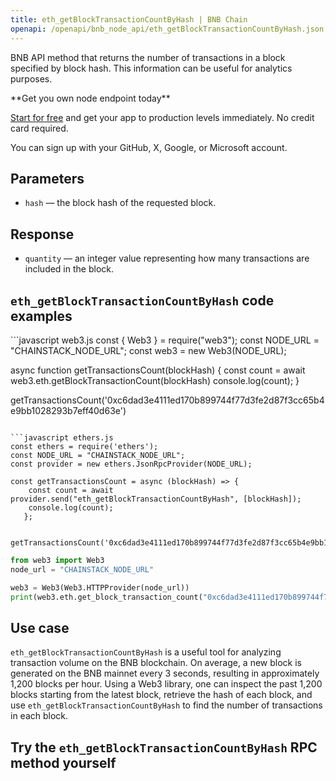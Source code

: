 ---
title: eth_getBlockTransactionCountByHash | BNB Chain
openapi: /openapi/bnb_node_api/eth_getBlockTransactionCountByHash.json POST /35848e183f3e3303c8cfeacbea831cab
---

BNB API method that returns the number of transactions in a block specified by block hash. This information can be useful for analytics purposes.

<Check>
**Get you own node endpoint today**

[Start for free](https://console.chainstack.com/) and get your app to production levels immediately. No credit card required.

You can sign up with your GitHub, X, Google, or Microsoft account.
</Check>


## Parameters

* `hash` — the block hash of the requested block.

## Response

* `quantity` — an integer value representing how many transactions are included in the block.

## `eth_getBlockTransactionCountByHash` code examples

<CodeGroup>
```javascript web3.js
const { Web3 } = require("web3");
const NODE_URL = "CHAINSTACK_NODE_URL";
const web3 = new Web3(NODE_URL);

async function getTransactionsCount(blockHash) {
  const count = await web3.eth.getBlockTransactionCount(blockHash)
  console.log(count);
}

getTransactionsCount('0xc6dad3e4111ed170b899744f77d3fe2d87f3cc65b4e9bb1028293b7eff40d63e')
```

```javascript ethers.js
const ethers = require('ethers');
const NODE_URL = "CHAINSTACK_NODE_URL";
const provider = new ethers.JsonRpcProvider(NODE_URL);

const getTransactionsCount = async (blockHash) => {
    const count = await provider.send("eth_getBlockTransactionCountByHash", [blockHash]);
    console.log(count);
   };

   getTransactionsCount('0xc6dad3e4111ed170b899744f77d3fe2d87f3cc65b4e9bb1028293b7eff40d63e');
```

```python web3.py
from web3 import Web3  
node_url = "CHAINSTACK_NODE_URL" 

web3 = Web3(Web3.HTTPProvider(node_url)) 
print(web3.eth.get_block_transaction_count("0xc6dad3e4111ed170b899744f77d3fe2d87f3cc65b4e9bb1028293b7eff40d63e"))
```
</CodeGroup>


## Use case

`eth_getBlockTransactionCountByHash` is a useful tool for analyzing transaction volume on the BNB blockchain. On average, a new block is generated on the BNB mainnet every 3 seconds, resulting in approximately 1,200 blocks per hour. Using a Web3 library, one can inspect the past 1,200 blocks starting from the latest block, retrieve the hash of each block, and use `eth_getBlockTransactionCountByHash` to find the number of transactions in each block.

## Try the `eth_getBlockTransactionCountByHash` RPC method yourself